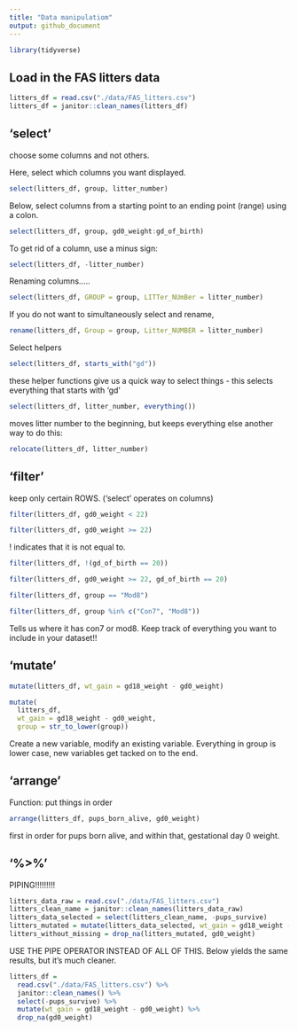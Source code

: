 ```yaml
---
title: "Data manipulatiom"
output: github_document
---
```

```r
library(tidyverse)
```

## Load in the FAS litters data

```r
litters_df = read.csv("./data/FAS_litters.csv")
litters_df = janitor::clean_names(litters_df)
```

## 'select'

choose some columns and not others.


Here, select which columns you want displayed.
```r
select(litters_df, group, litter_number)
```


Below, select columns from a starting point to an ending point (range) using a colon. 

```r
select(litters_df, group, gd0_weight:gd_of_birth)
```





To get rid of a column, use a minus sign:
```r
select(litters_df, -litter_number)
```

Renaming columns.....
```r
select(litters_df, GROUP = group, LITTer_NUmBer = litter_number)
```
If you do not want to simultaneously select and rename,
```r
rename(litters_df, Group = group, Litter_NUMBER = litter_number)
```

Select helpers

```r
select(litters_df, starts_with("gd"))
```
these helper functions give us a quick way to select things - this selects everything that starts with 'gd'

```r
select(litters_df, litter_number, everything())
```
moves litter number to the beginning, but keeps everything else
another way to do this:
```r
relocate(litters_df, litter_number)
```

## 'filter'
keep only certain ROWS. ('select' operates on columns)

```r
filter(litters_df, gd0_weight < 22)
```

```r
filter(litters_df, gd0_weight >= 22)
```
! indicates that it is not equal to. 
```r
filter(litters_df, !(gd_of_birth == 20))
```

```r
filter(litters_df, gd0_weight >= 22, gd_of_birth == 20)
```

```r
filter(litters_df, group == "Mod8")
```
```r
filter(litters_df, group %in% c("Con7", "Mod8"))
```
Tells us where it has con7 or mod8. Keep track of everything you want to include in your dataset!!


## 'mutate'

```r
mutate(litters_df, wt_gain = gd18_weight - gd0_weight)
```
```r
mutate(
  litters_df, 
  wt_gain = gd18_weight - gd0_weight,
  group = str_to_lower(group))
```
Create a new variable, modify an existing variable. Everything in group is lower case, new variables get tacked on to the end. 

## 'arrange'
Function: put things in order

```r
arrange(litters_df, pups_born_alive, gd0_weight)
```
first in order for pups born alive, and within that, gestational day 0 weight.


## '%>%'
PIPING!!!!!!!!!

```r
litters_data_raw = read.csv("./data/FAS_litters.csv")
litters_clean_name = janitor::clean_names(litters_data_raw)
litters_data_selected = select(litters_clean_name, -pups_survive)
litters_mutated = mutate(litters_data_selected, wt_gain = gd18_weight - gd0_weight )
litters_without_missing = drop_na(litters_mutated, gd0_weight)
```

USE THE PIPE OPERATOR INSTEAD OF ALL OF THIS. Below yields the same results, but it's much cleaner. 

```r
litters_df = 
  read.csv("./data/FAS_litters.csv") %>% 
  janitor::clean_names() %>% 
  select(-pups_survive) %>% 
  mutate(wt_gain = gd18_weight - gd0_weight) %>% 
  drop_na(gd0_weight)

```



